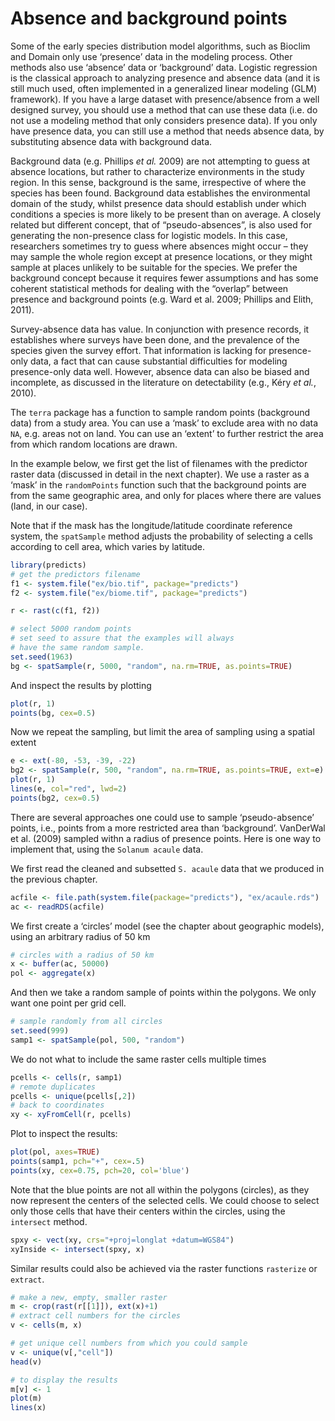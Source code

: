 # Absence and background points


Some of the early species distribution model algorithms, such as Bioclim and Domain only use 'presence' data in the modeling process. Other methods also use 'absence' data or 'background' data. Logistic regression is the classical approach to analyzing presence and absence data (and it is still much used, often implemented in a generalized linear modeling (GLM) framework). If you have a large dataset with presence/absence from a well designed survey, you should use a method that can use these data (i.e. do not use a modeling method that only considers presence data). If you only have presence data, you can still use a method that needs absence data, by substituting absence data with background data. 

Background data (e.g. Phillips *et al.* 2009) are not attempting to guess at absence locations, but rather to characterize environments in the study region. In this sense, background is the same, irrespective of where the species has been found. Background data establishes the environmental domain of the study, whilst presence data should establish under which conditions a species is more likely to be present than on average. A closely related but different concept, that of "pseudo-absences", is also used for generating the non-presence class for logistic models. In this case, researchers sometimes try to guess where absences might occur – they may sample the whole region except at presence locations, or they might sample at places unlikely to be suitable for the species. We prefer the background concept because it requires fewer assumptions and has some coherent statistical methods for dealing with the "overlap" between presence and background points (e.g. Ward et al. 2009; Phillips and Elith, 2011). 

Survey-absence data has value. In conjunction with presence records, it establishes where surveys have been done, and the prevalence of the species given the survey effort. That information is lacking for presence-only data, a fact that can cause substantial difficulties for modeling presence-only data well.  However, absence data can also be biased and incomplete, as discussed in the literature on detectability (e.g., Kéry *et al.*, 2010).  

The `terra` package has a function to sample random points (background data) from a study area. You can use a 'mask' to exclude area with no data `NA`, e.g. areas not on land. You can use an 'extent' to further restrict the area from which random locations are drawn.  

In the example below, we first get the list of filenames with the predictor raster data (discussed in detail in the next chapter). We use a raster as a 'mask' in the `randomPoints` function such that the background points are from the same geographic area, and only for places where there are values (land, in our case). 

Note that if the mask has the longitude/latitude coordinate reference system, the `spatSample` method adjusts the probability of selecting a cells according to cell area, which varies by latitude.

```r
library(predicts)
# get the predictors filename  
f1 <- system.file("ex/bio.tif", package="predicts")
f2 <- system.file("ex/biome.tif", package="predicts")

r <- rast(c(f1, f2))

# select 5000 random points
# set seed to assure that the examples will always
# have the same random sample.
set.seed(1963)
bg <- spatSample(r, 5000, "random", na.rm=TRUE, as.points=TRUE)
```

And inspect the results by plotting
```r
plot(r, 1)
points(bg, cex=0.5)
```

Now we repeat the sampling, but limit the area of sampling using a spatial extent

```r
e <- ext(-80, -53, -39, -22)
bg2 <- spatSample(r, 500, "random", na.rm=TRUE, as.points=TRUE, ext=e)
plot(r, 1)
lines(e, col="red", lwd=2)
points(bg2, cex=0.5)
```

There are several approaches one could use to sample 'pseudo-absence' points, i.e., points from a more restricted area than 'background'. VanDerWal et al. (2009) sampled withn a radius of presence points. Here is one way to implement that, using the `Solanum acaule` data.

We first read the cleaned and subsetted `S. acaule` data that we produced in the previous chapter.

```r
acfile <- file.path(system.file(package="predicts"), "ex/acaule.rds")
ac <- readRDS(acfile)
```


We first create a 'circles' model (see the chapter about geographic models), using an arbitrary radius of 50 km
```r
# circles with a radius of 50 km
x <- buffer(ac, 50000)
pol <- aggregate(x)
```



And then we take a random sample of points within the polygons. We only want one point per grid cell.

```r
# sample randomly from all circles
set.seed(999)
samp1 <- spatSample(pol, 500, "random")
```

We do not what to include the same raster cells multiple times

```r
pcells <- cells(r, samp1)
# remote duplicates
pcells <- unique(pcells[,2])
# back to coordinates
xy <- xyFromCell(r, pcells)
```

Plot to inspect the results:

```r
plot(pol, axes=TRUE)
points(samp1, pch="+", cex=.5)
points(xy, cex=0.75, pch=20, col='blue')
```

Note that the blue points are not all within the polygons (circles), as they now represent the centers of the selected cells. We could choose to select only those cells that have their centers within the circles, using the `intersect` method.

```r
spxy <- vect(xy, crs="+proj=longlat +datum=WGS84")
xyInside <- intersect(spxy, x)
```

Similar results could also be achieved via the raster functions `rasterize` or `extract`.

```r
# make a new, empty, smaller raster
m <- crop(rast(r[[1]]), ext(x)+1)
# extract cell numbers for the circles
v <- cells(m, x)

# get unique cell numbers from which you could sample
v <- unique(v[,"cell"])
head(v)

# to display the results
m[v] <- 1
plot(m)
lines(x)
```


